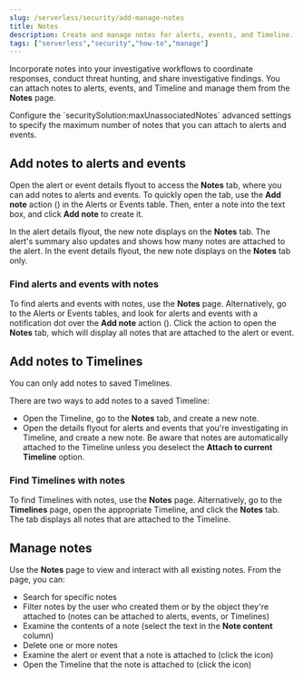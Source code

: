 ```yaml
---
slug: /serverless/security/add-manage-notes
title: Notes
description: Create and manage notes for alerts, events, and Timeline.
tags: ["serverless","security","how-to","manage"]
---
```


<DocBadge template="technical preview" />
<div id="add-manage-notes"></div>

Incorporate notes into your investigative workflows to coordinate responses, conduct threat hunting, and share investigative findings. You can attach notes to alerts, events, and Timeline and manage them from the **Notes** page. 

<DocCallOut title="Note">
Configure the `securitySolution:maxUnassociatedNotes` <DocLink slug="/serverless/security/advanced-settings" section="max-notes-alerts-events">advanced settings</DocLink> to specify the maximum number of notes that you can attach to alerts and events.
</DocCallOut>

<div id="add-notes-documents"></div>

## Add notes to alerts and events 

Open the alert or event details flyout to access the **Notes** tab, where you can add notes to alerts and events. To quickly open the tab, use the **Add note** action (<DocIcon type="editorComment" title="The action that lets you to add a new note" />) in the Alerts or Events table. Then, enter a note into the text box, and click **Add note** to create it.

<DocImage size="xl" url="../images/notes/-notes-create-new-note.png" alt="Creating a new note"/>

In the alert details flyout, the new note displays on the **Notes** tab. The alert's summary also updates and shows how many notes are attached to the alert. In the event details flyout, the new note displays on the **Notes** tab only.

<DocImage size="xl" url="../images/notes/-notes-new-note-added-flyout.png" alt="New note added to an alert"/>

<div id="find-documents-with-notes"></div>

### Find alerts and events with notes

To find alerts and events with notes, use the <DocLink slug="/serverless/security/add-manage-notes" section="manage-notes">**Notes** page</DocLink>. Alternatively, go to the Alerts or Events tables, and look for alerts and events with a notification dot over the **Add note** action (<DocIcon type="editorComment" title="The action that lets you to add a new note" />). Click the action to open the **Notes** tab, which will display all notes that are attached to the alert or event.

<DocImage size="xl" url="../images/notes/-notes-notification.png" alt="Notes notification dog on Alerts page"/>

<div id="add-notes-timelines"></div>

## Add notes to Timelines

<DocCallOut title="Important" color="warning">
You can only add notes to saved Timelines.
</DocCallOut>

There are two ways to add notes to a saved Timeline: 

* Open the Timeline, go to the **Notes** tab, and create a new note.
* Open the details flyout for alerts and events that you're investigating in Timeline, and create a new note. Be aware that notes are automatically attached to the Timeline unless you deselect the **Attach to current Timeline** option.

<div id="find-timelines-with-notes"></div>

### Find Timelines with notes

To find Timelines with notes, use the <DocLink slug="/serverless/security/add-manage-notes" section="manage-notes">**Notes** page</DocLink>. Alternatively, go to the **Timelines** page, open the appropriate Timeline, and click the **Notes** tab. The tab displays all notes that are attached to the Timeline.

<div id="manage-notes"></div>

## Manage notes 

Use the **Notes** page to view and interact with all existing notes. From the page, you can:

* Search for specific notes
* Filter notes by the user who created them or by the object they're attached to (notes can be attached to alerts, events, or Timelines)
* Examine the contents of a note (select the text in the **Note content** column)
* Delete one or more notes 
* Examine the alert or event that a note is attached to (click the <DocIcon type="expand" title="Preview alert or event details action" /> icon)
* Open the Timeline that the note is attached to (click the <DocIcon type="timelineWithArrow" title="Preview alert or event details action" /> icon)

<DocImage size="xl" url="../images/notes/-notes-management-page.png" alt="Notes management page"/>

